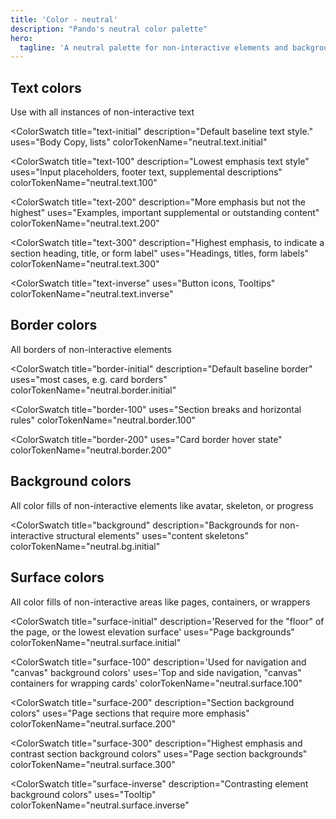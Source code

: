 ```yaml
---
title: 'Color - neutral'
description: "Pando's neutral color palette"
hero:
  tagline: 'A neutral palette for non-interactive elements and backgrounds.'
---
```




## Text colors

Use with all instances of non-interactive text

<ColorSwatch
  title="text-initial"
  description="Default baseline text style."
  uses="Body Copy, lists"
  colorTokenName="neutral.text.initial"
>
  <div class={css(colorSwatchStyle, { bg: 'neutral.text.initial' })}></div>
</ColorSwatch>

<ColorSwatch
  title="text-100"
  description="Lowest emphasis text style"
  uses="Input placeholders, footer text, supplemental descriptions"
  colorTokenName="neutral.text.100"
>
  <div class={css(colorSwatchStyle, { bg: 'neutral.text.100' })}></div>
</ColorSwatch>

<ColorSwatch
  title="text-200"
  description="More emphasis but not the highest"
  uses="Examples, important supplemental or outstanding content"
  colorTokenName="neutral.text.200"
>
  <div class={css(colorSwatchStyle, { bg: 'neutral.text.200' })}></div>
</ColorSwatch>

<ColorSwatch
  title="text-300"
  description="Highest emphasis, to indicate a section heading, title, or form label"
  uses="Headings, titles, form labels"
  colorTokenName="neutral.text.300"
>
  <div class={css(colorSwatchStyle, { bg: 'neutral.text.300' })}></div>
</ColorSwatch>

<ColorSwatch
  title="text-inverse"
  uses="Button icons, Tooltips"
  colorTokenName="neutral.text.inverse"
>
  <div class={css(colorSwatchStyle, { bg: 'neutral.text.inverse' })}></div>
</ColorSwatch>

## Border colors

All borders of non-interactive elements

<ColorSwatch
  title="border-initial"
  description="Default baseline border"
  uses="most cases, e.g. card borders"
  colorTokenName="neutral.border.initial"
>
  <div class={css(colorSwatchStyle, { bg: 'neutral.border.initial' })}></div>
</ColorSwatch>

<ColorSwatch
  title="border-100"
  uses="Section breaks and horizontal rules"
  colorTokenName="neutral.border.100"
>
  <div class={css(colorSwatchStyle, { bg: 'neutral.border.100' })}></div>
</ColorSwatch>

<ColorSwatch
  title="border-200"
  uses="Card border hover state"
  colorTokenName="neutral.border.200"
>
  <div class={css(colorSwatchStyle, { bg: 'neutral.border.200' })}></div>
</ColorSwatch>

## Background colors

All color fills of non-interactive elements like avatar, skeleton, or progress

<ColorSwatch
  title="background"
  description="Backgrounds for non-interactive structural elements"
  uses="content skeletons"
  colorTokenName="neutral.bg.initial"
>
  <div class={css(colorSwatchStyle, { bg: 'neutral.bg.initial' })}></div>
</ColorSwatch>

## Surface colors

All color fills of non-interactive areas like pages, containers, or wrappers

<ColorSwatch
  title="surface-initial"
  description='Reserved for the "floor" of the page, or the lowest elevation surface'
  uses="Page backgrounds"
  colorTokenName="neutral.surface.initial"
>
  <div class={css(colorSwatchStyle, { bg: 'neutral.surface.initial' })}></div>
</ColorSwatch>

<ColorSwatch
  title="surface-100"
  description='Used for navigation and "canvas" background colors'
  uses='Top and side navigation, "canvas" containers for wrapping cards'
  colorTokenName="neutral.surface.100"
>
  <div class={css(colorSwatchStyle, { bg: 'neutral.surface.100' })}></div>
</ColorSwatch>

<ColorSwatch
  title="surface-200"
  description="Section background colors"
  uses="Page sections that require more emphasis"
  colorTokenName="neutral.surface.200"
>
  <div class={css(colorSwatchStyle, { bg: 'neutral.surface.200' })}></div>
</ColorSwatch>

<ColorSwatch
  title="surface-300"
  description="Highest emphasis and contrast section background colors"
  uses="Page section backgrounds"
  colorTokenName="neutral.surface.300"
>
  <div class={css(colorSwatchStyle, { bg: 'neutral.surface.300' })}></div>
</ColorSwatch>

<ColorSwatch
  title="surface-inverse"
  description="Contrasting element background colors"
  uses="Tooltip"
  colorTokenName="neutral.surface.inverse"
>
  <div class={css(colorSwatchStyle, { bg: 'neutral.surface.inverse' })}></div>
</ColorSwatch>
